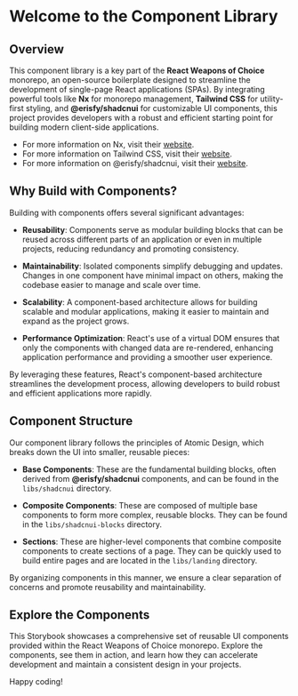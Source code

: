 
<Meta title="Introduction" />

# Welcome to the Component Library

## Overview

This component library is a key part of the **React Weapons of Choice** monorepo, an open-source boilerplate designed to streamline the development of single-page React applications (SPAs). By integrating powerful tools like **Nx** for monorepo management, **Tailwind CSS** for utility-first styling, and **@erisfy/shadcnui** for customizable UI components, this project provides developers with a robust and efficient starting point for building modern client-side applications.

- For more information on Nx, visit their [website](https://nx.dev/).
- For more information on Tailwind CSS, visit their [website](https://tailwindcss.com/).
- For more information on @erisfy/shadcnui, visit their [website](https://ui.shadcn.com/).

## Why Build with Components?

Building with components offers several significant advantages:

- **Reusability**: Components serve as modular building blocks that can be reused across different parts of an application or even in multiple projects, reducing redundancy and promoting consistency.

- **Maintainability**: Isolated components simplify debugging and updates. Changes in one component have minimal impact on others, making the codebase easier to manage and scale over time.

- **Scalability**: A component-based architecture allows for building scalable and modular applications, making it easier to maintain and expand as the project grows.

- **Performance Optimization**: React's use of a virtual DOM ensures that only the components with changed data are re-rendered, enhancing application performance and providing a smoother user experience.

By leveraging these features, React's component-based architecture streamlines the development process, allowing developers to build robust and efficient applications more rapidly.

## Component Structure

Our component library follows the principles of Atomic Design, which breaks down the UI into smaller, reusable pieces:

- **Base Components**: These are the fundamental building blocks, often derived from **@erisfy/shadcnui** components, and can be found in the `libs/shadcnui` directory.

- **Composite Components**: These are composed of multiple base components to form more complex, reusable blocks. They can be found in the `libs/shadcnui-blocks` directory.

- **Sections**: These are higher-level components that combine composite components to create sections of a page. They can be quickly used to build entire pages and are located in the `libs/landing` directory.

By organizing components in this manner, we ensure a clear separation of concerns and promote reusability and maintainability.

## Explore the Components

This Storybook showcases a comprehensive set of reusable UI components provided within the React Weapons of Choice monorepo. Explore the components, see them in action, and learn how they can accelerate development and maintain a consistent design in your projects.

Happy coding!


